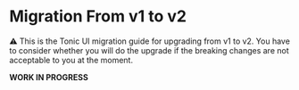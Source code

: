 # Migration From v1 to v2

⚠️ This is the Tonic UI migration guide for upgrading from v1 to v2. You have to consider whether you will do the upgrade if the breaking changes are not acceptable to you at the moment.

**WORK IN PROGRESS**
